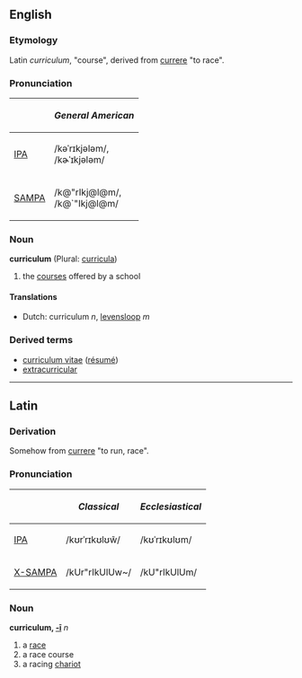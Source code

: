 ==English==
===Etymology===
Latin ''curriculum'', "course", derived from [[currere]] "to race".

===Pronunciation===
{| border=1 cellpadding=5
! !! ''General American'' 
|-
| [[w:IPA|IPA]] || /kəˈrɪkjələm/, <br> /kɚˈɪkjələm/
|-
| [[w:SAMPA|SAMPA]] || /k@"rIkj@l@m/, <br> /k@`"Ikj@l@m/
|}

===Noun===
'''curriculum''' (Plural: [[curricula]])
# the [[course]]s offered by a school

====Translations====
*Dutch: curriculum ''n'', [[levensloop]] ''m''

===Derived terms===
* [[curriculum vitae]] ([[résumé]])
* [[extracurricular]]

----

==Latin==
===Derivation===
Somehow from [[currere]] "to run, race".

===Pronunciation===
{| border=1 cellpadding=5
! !! ''Classical'' !! ''Ecclesiastical''
|-
| [[w:IPA|IPA]] || /kʊrˈrɪkʊlʊw̃/ || /kʊˈrɪkʊlʊm/
|-
| [[w:X-SAMPA|X-SAMPA]] || /kUr"rIkUlUw~/ || /kU"rIkUlUm/
|}

===Noun===
'''curriculum, [[Wiktionary Appendix:Latin second declension|-ī]]''' ''n''
# a [[race]]
# a race course
# a racing [[chariot]]